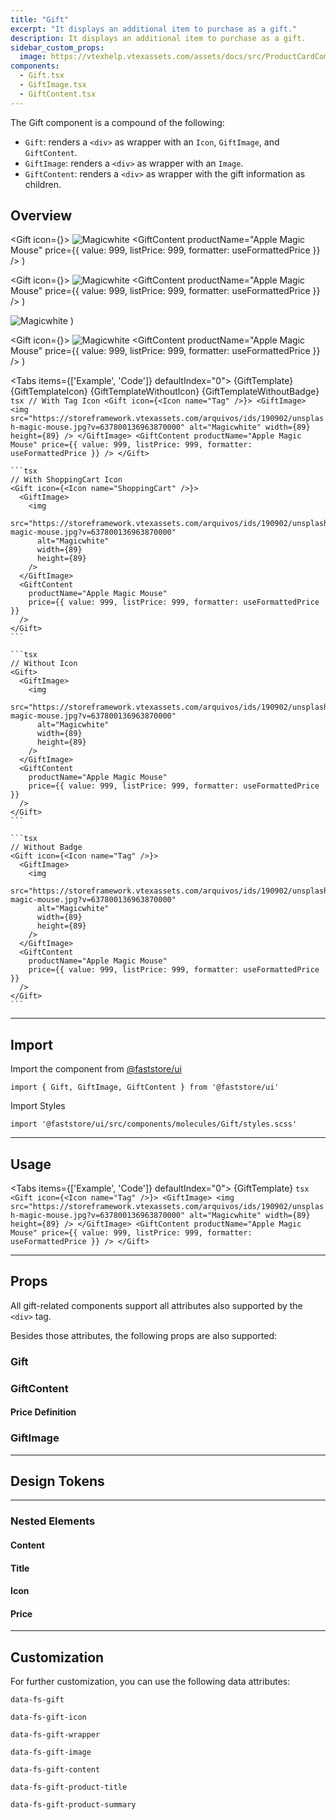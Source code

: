 ```yaml
---
title: "Gift"
excerpt: "It displays an additional item to purchase as a gift."
description: It displays an additional item to purchase as a gift.
sidebar_custom_props:
  image: https://vtexhelp.vtexassets.com/assets/docs/src/ProductCardComponent___e6502d57cf7e5bf247f86b64577d4141.png
components:
  - Gift.tsx
  - GiftImage.tsx
  - GiftContent.tsx
---
```



The Gift component is a compound of the following:

- `Gift`: renders a `<div>` as wrapper with an `Icon`, `GiftImage`, and `GiftContent`.
- `GiftImage`: renders a `<div>` as wrapper with an `Image`.
- `GiftContent`: renders a `<div>` as wrapper with the gift information as children.

## Overview

  <Gift icon={<Icon name="Tag" />}>
    <GiftImage>
      <img
        src="https://storeframework.vtexassets.com/arquivos/ids/190902/unsplash-magic-mouse.jpg?v=637800136963870000"
        alt="Magicwhite"
        width={89}
        height={89}
      />
    </GiftImage>
    <GiftContent
      productName="Apple Magic Mouse"
      price={{ value: 999, listPrice: 999, formatter: useFormattedPrice }}
    />
  </Gift>
)

  <Gift icon={<Icon name="ShoppingCart" />}>
    <GiftImage>
      <img
        src="https://storeframework.vtexassets.com/arquivos/ids/190902/unsplash-magic-mouse.jpg?v=637800136963870000"
        alt="Magicwhite"
        width={89}
        height={89}
      />
    </GiftImage>
    <GiftContent
      productName="Apple Magic Mouse"
      price={{ value: 999, listPrice: 999, formatter: useFormattedPrice }}
    />
  </Gift>
)

  <Gift>
    <GiftImage>
      <img
        src="https://storeframework.vtexassets.com/arquivos/ids/190902/unsplash-magic-mouse.jpg?v=637800136963870000"
        alt="Magicwhite"
        width={89}
        height={89}
      />
    </GiftImage>
    <GiftContent
      productName="Apple Magic Mouse"
      price={{ value: 999, listPrice: 999, formatter: useFormattedPrice }}
    />
  </Gift>
)

  <Gift icon={<Icon name="Tag" />}>
    <GiftImage>
      <img
        src="https://storeframework.vtexassets.com/arquivos/ids/190902/unsplash-magic-mouse.jpg?v=637800136963870000"
        alt="Magicwhite"
        width={89}
        height={89}
      />
    </GiftImage>
    <GiftContent
      productName="Apple Magic Mouse"
      price={{ value: 999, listPrice: 999, formatter: useFormattedPrice }}
    />
  </Gift>
)

<Tabs items={['Example', 'Code']} defaultIndex="0">
  <Tab>
    <OverviewSection bigGap>{GiftTemplate} {GiftTemplateIcon}</OverviewSection>
    <OverviewSection bigGap>{GiftTemplateWithoutIcon} {GiftTemplateWithoutBadge}</OverviewSection>
  </Tab>
  <Tab>
    ```tsx
    // With Tag Icon
    <Gift icon={<Icon name="Tag" />}>
      <GiftImage>
        <img
          src="https://storeframework.vtexassets.com/arquivos/ids/190902/unsplash-magic-mouse.jpg?v=637800136963870000"
          alt="Magicwhite"
          width={89}
          height={89}
        />
      </GiftImage>
      <GiftContent
        productName="Apple Magic Mouse"
        price={{ value: 999, listPrice: 999, formatter: useFormattedPrice }}
      />
    </Gift>
    ```

    ```tsx
    // With ShoppingCart Icon
    <Gift icon={<Icon name="ShoppingCart" />}>
      <GiftImage>
        <img
          src="https://storeframework.vtexassets.com/arquivos/ids/190902/unsplash-magic-mouse.jpg?v=637800136963870000"
          alt="Magicwhite"
          width={89}
          height={89}
        />
      </GiftImage>
      <GiftContent
        productName="Apple Magic Mouse"
        price={{ value: 999, listPrice: 999, formatter: useFormattedPrice }}
      />
    </Gift>
    ```

    ```tsx
    // Without Icon
    <Gift>
      <GiftImage>
        <img
          src="https://storeframework.vtexassets.com/arquivos/ids/190902/unsplash-magic-mouse.jpg?v=637800136963870000"
          alt="Magicwhite"
          width={89}
          height={89}
        />
      </GiftImage>
      <GiftContent
        productName="Apple Magic Mouse"
        price={{ value: 999, listPrice: 999, formatter: useFormattedPrice }}
      />
    </Gift>
    ```

    ```tsx
    // Without Badge
    <Gift icon={<Icon name="Tag" />}>
      <GiftImage>
        <img
          src="https://storeframework.vtexassets.com/arquivos/ids/190902/unsplash-magic-mouse.jpg?v=637800136963870000"
          alt="Magicwhite"
          width={89}
          height={89}
        />
      </GiftImage>
      <GiftContent
        productName="Apple Magic Mouse"
        price={{ value: 999, listPrice: 999, formatter: useFormattedPrice }}
      />
    </Gift>
    ```

  </Tab>
</Tabs>

---

## Import

Import the component from [@faststore/ui](/../docs/faststore/components-index)

```tsx
import { Gift, GiftImage, GiftContent } from '@faststore/ui'
```

Import Styles

```tsx
import '@faststore/ui/src/components/molecules/Gift/styles.scss'
```

---

## Usage

<Tabs items={['Example', 'Code']} defaultIndex="0">
  <Tab>
    <OverviewSection>{GiftTemplate}</OverviewSection>
  </Tab>
  <Tab>
    ```tsx
    <Gift icon={<Icon name="Tag" />}>
      <GiftImage>
        <img
          src="https://storeframework.vtexassets.com/arquivos/ids/190902/unsplash-magic-mouse.jpg?v=637800136963870000"
          alt="Magicwhite"
          width={89}
          height={89}
        />
      </GiftImage>
      <GiftContent
        productName="Apple Magic Mouse"
        price={{ value: 999, listPrice: 999, formatter: useFormattedPrice }}
      />
    </Gift>
    ```
  </Tab>
</Tabs>

---

## Props

All gift-related components support all attributes also supported by the `<div>` tag.

Besides those attributes, the following props are also supported:

### Gift

<ComponentPropsSection component="Gift" />

### GiftContent

<ComponentPropsSection component="GiftContent" />

#### Price Definition

<ComponentPropsSection propsList={propsPriceDefinition} />

### GiftImage

<ComponentPropsSection component="GiftImage" />

---

## Design Tokens

<TokenTable>
  <TokenRow token="--fs-gift-height" value="var(--fs-spacing-12)" />
  <TokenRow token="--fs-gift-bkg-color" value="var(--fs-control-bkg)" isColor />
  <TokenDivider />
  <TokenRow token="--fs-gift-border-width" value="var(--fs-border-width)" />
  <TokenRow
    token="--fs-gift-border-color"
    value="var(--fs-border-color-light)"
    isColor
  />
  <TokenRow token="--fs-gift-border-radius" value="var(--fs-border-radius)" />
</TokenTable>

---

### Nested Elements

#### Content

<TokenTable>
  <TokenRow
    token="--fs-gift-content-padding"
    value="var(--fs-gift-gap) var(--fs-gift-gap) var(--fs-gift-gap) 0"
  />
  <TokenRow token="--fs-gift-content-row-gap" value="var(--fs-spacing-0)" />
</TokenTable>

#### Title

<TokenTable>
  <TokenRow token="--fs-gift-title-line-height" value="1.25" />
  <TokenRow token="--fs-gift-title-size" value="var(--fs-text-size-body)" />
  <TokenRow
    token="--fs-gift-title-color"
    value="var(--fs-color-text)"
    isColor
  />
</TokenTable>

#### Icon

<TokenTable>
  <TokenRow token="--fs-gift-icon-size" value="1.75rem" />
  <TokenRow token="--fs-gift-icon-padding" value="var(--fs-spacing-0)" />
  <TokenRow
    token="--fs-gift-icon-color"
    value="var(--fs-gift-title-color)"
    globalValue="var(--fs-color-text)"
    isColor
  />
  <TokenRow
    token="--fs-gift-icon-bkg-color"
    value="var(--fs-color-body-bkg)"
    isColor
  />
</TokenTable>

#### Price

<TokenTable>
  <TokenRow token="--fs-gift-price-size" value="var(--fs-text-size-legend)" />
</TokenTable>

---

## Customization

For further customization, you can use the following data attributes:

`data-fs-gift`

`data-fs-gift-icon`

`data-fs-gift-wrapper`

`data-fs-gift-image`

`data-fs-gift-content`

`data-fs-gift-product-title`

`data-fs-gift-product-summary`
